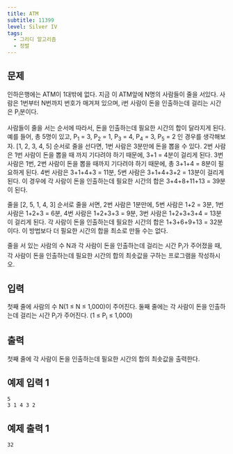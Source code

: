 ```yaml
---
title: ATM
subtitle: 11399
level: Silver IV
tags:
  - 그리디 알고리즘
  - 정렬
---
```


## 문제

인하은행에는 ATM이 1대밖에 없다. 지금 이 ATM앞에 N명의 사람들이 줄을 서있다. 사람은 1번부터 N번까지 번호가 매겨져 있으며, i번 사람이 돈을 인출하는데 걸리는 시간은 P<sub>i</sub>분이다.

사람들이 줄을 서는 순서에 따라서, 돈을 인출하는데 필요한 시간의 합이 달라지게 된다. 예를 들어, 총 5명이 있고, P<sub>1</sub> = 3, P<sub>2</sub> = 1, P<sub>3</sub> = 4, P<sub>4</sub> = 3, P<sub>5</sub> = 2 인 경우를 생각해보자. \[1, 2, 3, 4, 5\] 순서로 줄을 선다면, 1번 사람은 3분만에 돈을 뽑을 수 있다. 2번 사람은 1번 사람이 돈을 뽑을 때 까지 기다려야 하기 때문에, 3+1 = 4분이 걸리게 된다. 3번 사람은 1번, 2번 사람이 돈을 뽑을 때까지 기다려야 하기 때문에, 총 3+1+4 = 8분이 필요하게 된다. 4번 사람은 3+1+4+3 = 11분, 5번 사람은 3+1+4+3+2 = 13분이 걸리게 된다. 이 경우에 각 사람이 돈을 인출하는데 필요한 시간의 합은 3+4+8+11+13 = 39분이 된다.

줄을 \[2, 5, 1, 4, 3\] 순서로 줄을 서면, 2번 사람은 1분만에, 5번 사람은 1+2 = 3분, 1번 사람은 1+2+3 = 6분, 4번 사람은 1+2+3+3 = 9분, 3번 사람은 1+2+3+3+4 = 13분이 걸리게 된다. 각 사람이 돈을 인출하는데 필요한 시간의 합은 1+3+6+9+13 = 32분이다. 이 방법보다 더 필요한 시간의 합을 최소로 만들 수는 없다.

줄을 서 있는 사람의 수 N과 각 사람이 돈을 인출하는데 걸리는 시간 P<sub>i</sub>가 주어졌을 때, 각 사람이 돈을 인출하는데 필요한 시간의 합의 최솟값을 구하는 프로그램을 작성하시오.

## 입력

첫째 줄에 사람의 수 N(1 ≤ N ≤ 1,000)이 주어진다. 둘째 줄에는 각 사람이 돈을 인출하는데 걸리는 시간 P<sub>i</sub>가 주어진다. (1 ≤ P<sub>i</sub> ≤ 1,000)

## 출력

첫째 줄에 각 사람이 돈을 인출하는데 필요한 시간의 합의 최솟값을 출력한다.

## 예제 입력 1

```
5
3 1 4 3 2
```

## 예제 출력 1

```
32
```
